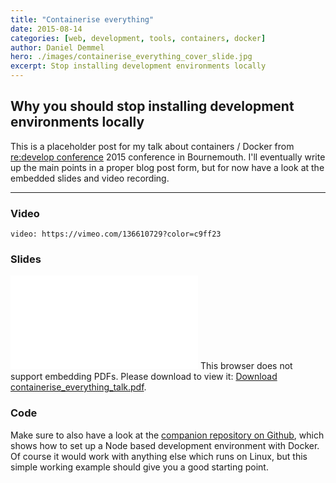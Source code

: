 ```yaml
---
title: "Containerise everything"
date: 2015-08-14
categories: [web, development, tools, containers, docker]
author: Daniel Demmel
hero: ./images/containerise_everything_cover_slide.jpg
excerpt: Stop installing development environments locally
---
```


## Why you should stop installing development environments locally

This is a placeholder post for my talk about containers / Docker from [re:develop conference][1] 2015 conference in Bournemouth. I'll eventually write up the main points in a proper blog post form, but for now have a look at the embedded slides and video recording.

---

### Video

`video: https://vimeo.com/136610729?color=c9ff23`

### Slides

<!-- This paragraphs is a workaround to make `gatsby-remark-responsive-iframe` keep the embed object the same as content width -->
<p>

<object data="/media/containerise_everything_talk.pdf" type="application/pdf" width="1920" height="1080">
    <embed src="/media/containerise_everything_talk.pdf">
        This browser does not support embedding PDFs. Please download to view it: <a href="/media/containerise_everything_talk.pdf">Download containerise_everything_talk.pdf</a>.
    </embed>
</object>

</p>

### Code

Make sure to also have a look at the [companion repository on Github][2], which shows how to set up a Node based development environment with Docker. Of course it would work with anything else which runs on Linux, but this simple working example should give you a good starting point.

[1]: https://redevelop.io
[2]: https://github.com/ustwo/docker-node-boilerplate
